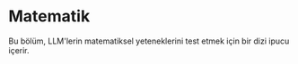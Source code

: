 # Matematik



Bu bölüm, LLM'lerin matematiksel yeteneklerini test etmek için bir dizi ipucu içerir.


<ContentFileNames section="prompts/mathematics" lang="tr"/>